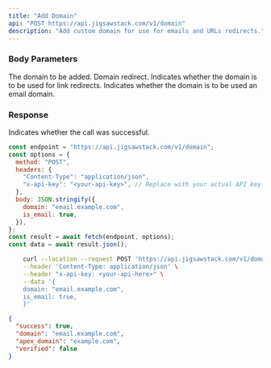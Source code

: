 ```yaml
---
title: "Add Domain"
api: "POST https://api.jigsawstack.com/v1/domain"
description: "Add custom domain for use for emails and URLs redirects."
---
```


### Body Parameters

<ParamField body="domain" type="string" required>
  The domain to be added.
</ParamField>

<ParamField body="redirect_to" type="string">
  Domain redirect.
</ParamField>

<ParamField body="is_host" type="boolean">
  Indicates whether the domain is to be used for link redirects.
</ParamField>

<ParamField body="is_email" type="boolean">
  Indicates whether the domain is to be used an email domain.
</ParamField>

<Snippet file="header.mdx" />

### Response

<ResponseField name="success" type="boolean">
  Indicates whether the call was successful.
</ResponseField>

<RequestExample>

```javascript Node.js
const endpoint = "https://api.jigsawstack.com/v1/domain";
const options = {
  method: "POST",
  headers: {
    "Content-Type": "application/json",
    "x-api-key": "<your-api-key>", // Replace with your actual API key.
  },
  body: JSON.stringify({
    domain: "email.example.com",
    is_email: true,
  }),
};
const result = await fetch(endpoint, options);
const data = await result.json();
```

```bash cURL
    curl --location --request POST 'https://api.jigsawstack.com/v1/domain' \
    --header 'Content-Type: application/json' \
    --header "x-api-key: <your-api-here>" \
    --data '{
    domain: "email.example.com",
    is_email: true,
    }'
```

</RequestExample>

<ResponseExample>

```json Response
{
  "success": true,
  "domain": "email.example.com",
  "apex_domain": "example.com",
  "verified": false
}
```

</ResponseExample>
